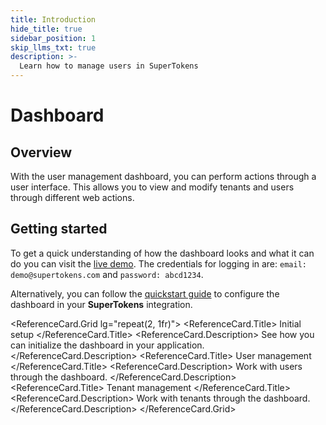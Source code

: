 ```yaml
---
title: Introduction
hide_title: true
sidebar_position: 1
skip_llms_txt: true
description: >-
  Learn how to manage users in SuperTokens 
---
```



# Dashboard

## Overview

With the user management dashboard, you can perform actions through a user interface.
This allows you to view and modify tenants and users through different web actions.

## Getting started

To get a quick understanding of how the dashboard looks and what it can do you can visit the [live demo](https://dashboard.demo.supertokens.com/api/auth/dashboard).
The credentials for logging in are: `email: demo@supertokens.com` and `password: abcd1234`.

Alternatively, you can follow the [quickstart guide](/docs/post-authentication/dashboard/initial-setup) to configure the dashboard in your **SuperTokens** integration. 

<ReferenceCard.Grid lg="repeat(2, 1fr)">
  <ReferenceCard href="/docs/post-authentication/dashboard/initial-setup">
    <ReferenceCard.Title>
      Initial setup
    </ReferenceCard.Title>
    <ReferenceCard.Description>
      See how you can initialize the dashboard in your application.
    </ReferenceCard.Description>
  </ReferenceCard>
  <ReferenceCard href="/docs/post-authentication/dashboard/user-management">
    <ReferenceCard.Title>
      User management
    </ReferenceCard.Title>
    <ReferenceCard.Description>
      Work with users through the dashboard.
    </ReferenceCard.Description>
  </ReferenceCard>
  <ReferenceCard href="/docs/post-authentication/dashboard/tenant-management">
    <ReferenceCard.Title>
      Tenant management
    </ReferenceCard.Title>
    <ReferenceCard.Description>
      Work with tenants through the dashboard.
    </ReferenceCard.Description>
  </ReferenceCard>
</ReferenceCard.Grid>


